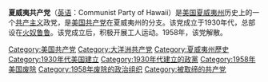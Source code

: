 {{Unreferenced|time=2021-11-14T11:26:12+00:00}}
'''夏威夷共产党'''（[[英语|英语]]：Communist Party of Hawaii）是[[美国|美国]][[夏威夷州|夏威夷州]]历史上的一个[[共产主义|共产主义]]政党，是[[美国共产党|美国共产党]]在夏威夷州的分支。该党成立于1930年代，总部设在[[火奴鲁鲁|火奴鲁鲁]]。该党成立后，积极开展工人运动。1958年，该党解散。

{{Communist-party-stub}}
[[Category:美国共产党|Category:美国共产党]]
[[Category:大洋洲共产党|Category:大洋洲共产党]]
[[Category:夏威夷州歷史|Category:夏威夷州歷史]]
[[Category:1930年代美国建立|Category:1930年代美国建立]]
[[Category:1930年代建立的政黨|Category:1930年代建立的政黨]]
[[Category:1958年美国废除|Category:1958年美国废除]]
[[Category:1958年废除的政治组织|Category:1958年废除的政治组织]]
[[Category:被取缔的共产党|Category:被取缔的共产党]]